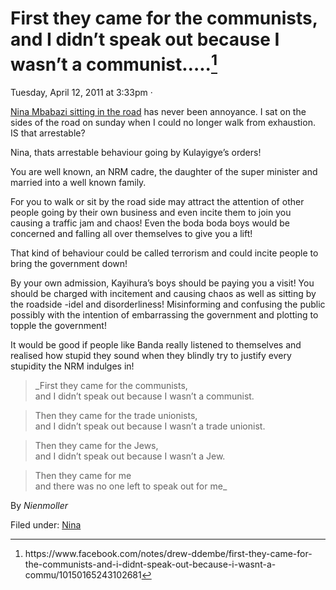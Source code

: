 # First they came for the communists, and I didn't speak out because I wasn't a communist.....^[https://www.facebook.com/notes/drew-ddembe/first-they-came-for-the-communists-and-i-didnt-speak-out-because-i-wasnt-a-commu/10150165243102681]

Tuesday, April 12, 2011 at 3:33pm ·


[Nina Mbabazi sitting in the road](http://www.facebook.com/permalink.php?story_fbid=178027982248634&id=712431258&ref=notif¬if_t=share_reply) has never been annoyance. I sat on the sides of the road on sunday when I could no longer walk from exhaustion. IS that arrestable?

Nina, thats arrestable behaviour going by Kulayigye's orders!

You are well known, an NRM cadre, the daughter of the super minister and married into a well known family.

For you to walk or sit by the road side may attract the attention of other people going by their own business and even incite them to join you causing a traffic jam and chaos! Even the boda boda boys would be concerned and falling all over themselves to give you a lift!

That kind of behaviour could be called terrorism and could incite people to bring the government down!

By your own admission, Kayihura's boys should be paying you a visit! You should be charged with incitement and causing chaos as well as sitting by the roadside -idel and disorderliness! Misinforming and confusing the public possibly with the intention of embarrassing the government and plotting to topple the government!

It would be good if people like Banda really listened to themselves and realised how stupid they sound when they blindly try to justify every stupidity the NRM indulges in!


> _First they came for the communists,  
and I didn't speak out because I wasn't a communist.

> Then they came for the trade unionists,  
and I didn't speak out because I wasn't a trade unionist.

> Then they came for the Jews,  
and I didn't speak out because I wasn't a Jew.

> Then they came for me  
and there was no one left to speak out for me_

By _Nienmoller_

  
Filed under: [Nina](http://ddembe.wordpress.com/category/nina/)
